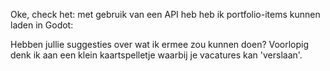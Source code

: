 
Oke, check het: met gebruik van een API heb heb ik portfolio-items kunnen laden in Godot:

<GameImage/>

Hebben jullie suggesties over wat ik ermee zou kunnen doen?
Voorlopig denk ik aan een klein kaartspelletje waarbij je vacatures kan 'verslaan'.
